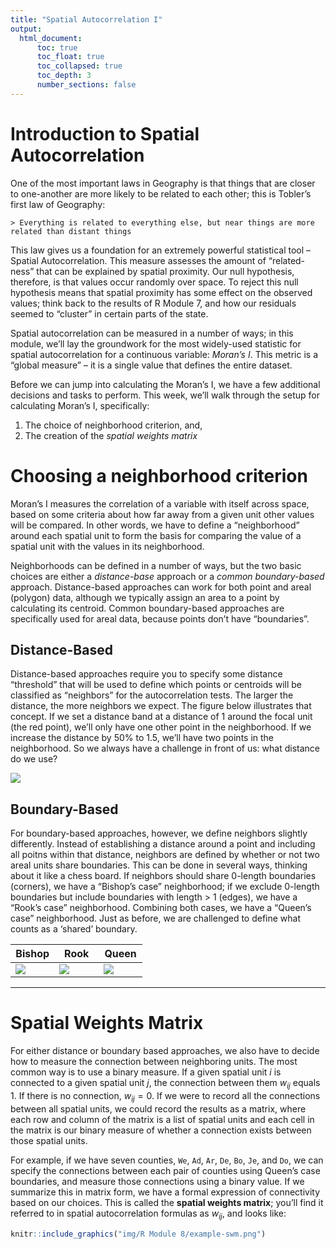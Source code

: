 ```yaml
---
title: "Spatial Autocorrelation I"
output:
  html_document:
      toc: true
      toc_float: true
      toc_collapsed: true
      toc_depth: 3
      number_sections: false
---
```


# Introduction to Spatial Autocorrelation

One of the most important laws in Geography is that things that are closer to one-another are more likely to be related to each other; this is Tobler's first law of Geography:

    > Everything is related to everything else, but near things are more related than distant things

This law gives us a foundation for an extremely powerful statistical tool -- Spatial Autocorrelation. This measure assesses the amount of "related-ness" that can be explained by spatial proximity. Our null hypothesis, therefore, is that values occur randomly over space. To reject this null hypothesis means that spatial proximity has some effect on the observed values; think back to the results of R Module 7, and how our residuals seemed to "cluster" in certain parts of the state.

Spatial autocorrelation can be measured in a number of ways; in this module, we'll lay the groundwork for the most widely-used statistic for spatial autocorrelation for a continuous variable: *Moran's I*. This metric is a "global measure" -- it is a single value that defines the entire dataset. 

Before we can jump into calculating the Moran's I, we have a few additional decisions and tasks to perform. This week, we'll walk through the setup for calculating Moran's I, specifically:

1. The choice of neighborhood criterion, and,
2. The creation of the *spatial weights matrix*


# Choosing a neighborhood criterion

Moran's I measures the correlation of a variable with itself across space, based on some criteria about how far away from a given unit other values will be compared. In other words, we have to define a "neighborhood" around each spatial unit to form the basis for comparing the value of a spatial unit with the values in its neighborhood.

Neighborhoods can be defined in a number of ways, but the two basic choices are either a *distance-base* approach or a *common boundary-based* approach. Distance-based approaches can work for both point and areal (polygon) data, although we typically assign an area to a point by calculating its centroid. Common boundary-based approaches are specifically used for areal data, because points don't have "boundaries".

## Distance-Based

Distance-based approaches require you to specify some distance "threshold" that will be used to define which points or centroids will be classified as "neighbors" for the autocorrelation tests. The larger the distance, the more neighbors we expect. The figure below illustrates that concept. If we set a distance band at a distance of 1 around the focal unit (the red point), we'll only have one other point in the neighborhood. If we increase the distance by 50% to 1.5, we'll have two points in the neighborhood. So we always have a challenge in front of us: what distance do we use?

![](img/R Module 8/distance-based.png)


## Boundary-Based

For boundary-based approaches, however, we define neighbors slightly differently. Instead of establishing a distance around a point and including all poitns within that distance, neighbors are defined by whether or not two areal units share boundaries. This can be done in several ways, thinking about it like a chess board. If neighbors should share 0-length boundaries (corners), we have a "Bishop's case" neighborhood; if we exclude 0-length boundaries but include boundaries with length > 1 (edges), we have a "Rook's case" neighborhood. Combining both cases, we have a "Queen's case" neighborhood. Just as before, we are challenged to define what counts as a 'shared' boundary.

| Bishop 	| Rook 	| Queen 	|
|--------	|--------	|--------	|
|![](img/R Module 8/bishop.png)|![](img/R Module 8/rook.png)|![](img/R Module 8/queen.png)|


***

# Spatial Weights Matrix

For either distance or boundary based approaches, we also have to decide how to measure the connection between neighboring units. The most common way is to use a binary measure. If a given spatial unit $i$ is connected to a given spatial unit $j$, the connection between them $w_{ij}$ equals $1$. If there is no connection, $w_{ij} = 0$. If we were to record all the connections between all spatial units, we could record the results as a matrix, where each row and column of the matrix is a list of spatial units and each cell in the matrix is our binary measure of whether a connection exists between those spatial units. 

For example, if we have seven counties, `We`, `Ad`, `Ar`, `De`, `Bo`, `Je`, and `Do`, we can specify the connections between each pair of counties using Queen's case boundaries, and measure those connections using a binary value. If we summarize this in matrix form, we have a formal expression of connectivity based on our choices. This is called the **spatial weights matrix**; you'll find it referred to in spatial autocorrelation formulas as $w_{ij}$, and looks like:


```r
knitr::include_graphics("img/R Module 8/example-swm.png")
```


